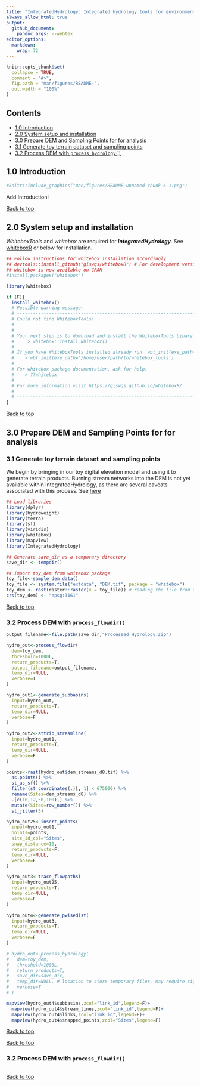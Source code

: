---
title: "IntegratedHydrology: Integrated hydrology tools for environmental science"
always_allow_html: true
output: 
  github_document:
    pandoc_args: --webtex
editor_options: 
  markdown: 
    wrap: 72
---

<!-- README.md is generated from README.Rmd. Please edit that file -->

```{r, include = FALSE}
knitr::opts_chunk$set(
  collapse = TRUE,
  comment = "#>",
  fig.path = "man/figures/README-",
  out.width = "100%"
)
```

## Contents

-   [1.0 Introduction](#10-introduction)
-   [2.0 System setup and installation](#20-system-setup-and-installation)
-   [3.0 Prepare DEM and Sampling Points for for analysis](#30-inverse-distance-weighted-rasters-using-hydroweight)
-   [3.1 Generate toy terrain dataset and sampling points](#31-generate-toy-terrain-dataset)
-   [3.2 Process DEM with `process_hydrology()`](#32-generate-targets)

## 1.0 Introduction

```{r pressure, echo=FALSE, out.width = '75%', fig.align = 'center'}
#knitr::include_graphics("man/figures/README-unnamed-chunk-6-1.png")
```

Add Introduction!

[Back to top](#contents)

## 2.0 System setup and installation

*WhiteboxTools* and *whitebox* are required for ***IntegratedHydrology***. See
[whiteboxR](https://github.com/giswqs/whiteboxR) or below for
installation.

```{r, eval = FALSE}
## Follow instructions for whitebox installation accordingly
## devtools::install_github("giswqs/whiteboxR") # For development version
## whitebox is now available on CRAN
#install.packages("whitebox")

library(whitebox)

if (F){
  install_whitebox()
  # Possible warning message:
  # ------------------------------------------------------------------------
  # Could not find WhiteboxTools!
  # ------------------------------------------------------------------------
  #
  # Your next step is to download and install the WhiteboxTools binary:
  #     > whitebox::install_whitebox()
  #
  # If you have WhiteboxTools installed already run `wbt_init(exe_path=...)`':
  #    > wbt_init(exe_path='/home/user/path/to/whitebox_tools')
  #
  # For whitebox package documentation, ask for help:
  #    > ??whitebox
  #
  # For more information visit https://giswqs.github.io/whiteboxR/
  #
  # ------------------------------------------------------------------------
}

```

[Back to top](#contents)

## 3.0 Prepare DEM and Sampling Points for for analysis

### 3.1 Generate toy terrain dataset and sampling points

We begin by bringing in our toy digital elevation model and using it to
generate terrain products. Burning stream networks into the DEM is not yet
available within IntegratedHydrology, as there are several caveats associated with
this process. See [here](https://proceedings.esri.com/library/userconf/proc99/proceed/papers/pap802/p802.htm#Trois)

```{r, message = FALSE, error = FALSE, warning = FALSE}
## Load libraries
library(dplyr)
library(hydroweight)
library(terra)
library(sf)
library(viridis)
library(whitebox)
library(mapview)
library(IntegratedHydrology)

## Generate save_dir as a temporary directory
save_dir <- tempdir()

## Import toy_dem from whitebox package
toy_file<-sample_dem_data()
toy_file <- system.file("extdata", "DEM.tif", package = "whitebox")
toy_dem <- rast(raster::raster(x = toy_file)) # reading the file from terra directly sometimes crashes R for some reason
crs(toy_dem) <- "epsg:3161"

```

[Back to top](#contents)

### 3.2 Process DEM with `process_flowdir()`

```{r, fig.width = 7, fig.height = 7, message = FALSE, error = FALSE, warning = FALSE}

output_filename<-file.path(save_dir,"Processed_Hydrology.zip")

hydro_out<-process_flowdir(
  dem=toy_dem,
  threshold=1000L,  
  return_products=T,
  output_filename=output_filename,
  temp_dir=NULL, 
  verbose=T
)

hydro_out1<-generate_subbasins(
  input=hydro_out,
  return_products=T,
  temp_dir=NULL,
  verbose=F
) 

hydro_out2<-attrib_streamline(
  input=hydro_out1,
  return_products=T,
  temp_dir=NULL,
  verbose=F
)

points<-rast(hydro_out$dem_streams_d8.tif) %>% 
  as.points() %>% 
  st_as_sf() %>% 
  filter(st_coordinates(.)[, 1] < 675000) %>% 
  rename(Sites=dem_streams_d8) %>% 
  .[c(10,12,50,100),] %>% 
  mutate(Sites=row_number()) %>% 
  st_jitter(5)

hydro_out25<-insert_points(
  input=hydro_out1,
  points=points,
  site_id_col="Sites",
  snap_distance=10,
  return_products=F,
  temp_dir=NULL,
  verbose=F
)

hydro_out3<-trace_flowpaths(
  input=hydro_out25,
  return_products=T,
  temp_dir=NULL,
  verbose=F
)

hydro_out4<-generate_pwisedist(
  input=hydro_out3,
  return_products=T,
  temp_dir=NULL,
  verbose=F
)

# hydro_out<-process_hydrology(
#   dem=toy_dem,
#   threshold=1000L,  
#   return_products=T,
#   save_dir=save_dir,
#   temp_dir=NULL, # location to store temporary files, may require significant space if processing a large DEM 
#   verbose=T
# )

mapview(hydro_out4$subbasins,zcol="link_id",legend=F)+
  mapview(hydro_out4$stream_lines,zcol="link_id",legend=F)+
  mapview(hydro_out4$links,zcol="link_id",legend=F)+
  mapview(hydro_out4$snapped_points,zcol="Sites",legend=F)

```

[Back to top](#contents)


[Back to top](#contents)

### 3.2 Process DEM with `process_flowdir()`

```{r, fig.width = 7, fig.height = 7, message = FALSE, error = FALSE, warning = FALSE}


```

[Back to top](#contents)
